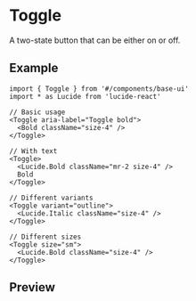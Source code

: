 
<Meta of={Stories} />

# Toggle

A two-state button that can be either on or off.

## Example

```tsx
import { Toggle } from '#/components/base-ui'
import * as Lucide from 'lucide-react'

// Basic usage
<Toggle aria-label="Toggle bold">
  <Bold className="size-4" />
</Toggle>

// With text
<Toggle>
  <Lucide.Bold className="mr-2 size-4" />
  Bold
</Toggle>

// Different variants
<Toggle variant="outline">
  <Lucide.Italic className="size-4" />
</Toggle>

// Different sizes
<Toggle size="sm">
  <Lucide.Bold className="size-4" />
</Toggle>
```

## Preview

<Primary />
